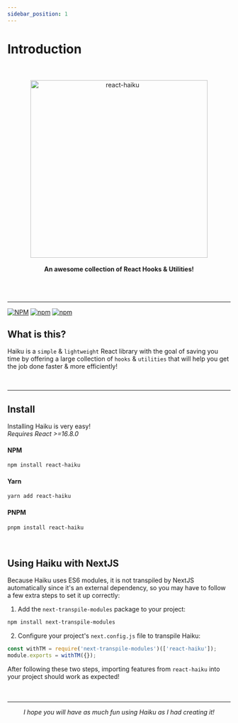 ```yaml
---
sidebar_position: 1
---
```



# Introduction

<div align="center">
	<br />
	<br />
	<img src={useBaseUrl('/img/haiku.svg')} alt="react-haiku" width="400" />
	<br />
	<br />
	<b>An awesome collection of React Hooks & Utilities!</b>
	<br />
	<br />
	<br />
	<br />
	<hr />
</div>

[![NPM](https://img.shields.io/npm/l/react-haiku)](https://github.com/DavidHDev/react-haiku/blob/main/LICENSE.md)
[![npm](https://img.shields.io/npm/v/react-haiku)](https://www.npmjs.com/package/react-haiku)
[![npm](https://img.shields.io/npm/dm/react-haiku)](https://www.npmjs.com/package/react-haiku)

## What is this?

Haiku is a `simple` & `lightweight` React library with the goal of saving
you time by offering a large collection of `hooks` & `utilities` that will
help you get the job done faster & more efficiently!

<br />
<hr />


## Install

Installing Haiku is very easy! <br />
*Requires React >=16.8.0*

#### NPM
```sh
npm install react-haiku
```

#### Yarn
```sh
yarn add react-haiku
```
#### PNPM
```sh
pnpm install react-haiku
```
<br />


## Using Haiku with NextJS

Because Haiku uses ES6 modules, it is not transpiled by NextJS automatically since it's an external dependency, so you may have to follow a few extra steps to set it up correctly:

1. Add the `next-transpile-modules` package to your project:<br/>

```sh
npm install next-transpile-modules
```

2. Configure your project's `next.config.js` file to transpile Haiku:

```js
const withTM = require('next-transpile-modules')(['react-haiku']);
module.exports = withTM({});
```

After following these two steps, importing features from `react-haiku` into your project should work as expected! <br/><br/><br/><hr />

<div align="center">
	<i>I hope you will have as much fun using Haiku as I had creating it!</i>
</div>